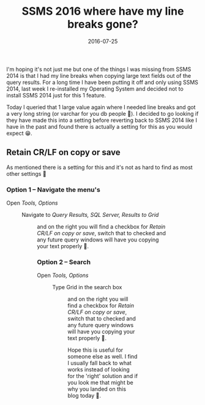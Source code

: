﻿---
title: 'SSMS 2016 where have my line breaks gone?'
date: 2016-07-25
tags: ['Data', 'SSMS 2016', 'SQL Server']
draft: false
summary: 'I''m hoping it''s not just me but one of the things I was missing from SSMS 2014 is that I had my line breaks when copying large text fields out of the query results. For a long time I have been putting it off and only using SSMS 2014, last week I re-installed my Operating System and decided not to install SSMS 2014 just for this 1 feature.'
---


I'm hoping it's not just me but one of the things I was missing from SSMS 2014 is that I had my line breaks when copying large text fields out of the query results. For a long time I have been putting it off and only using SSMS 2014, last week I re-installed my Operating System and decided not to install SSMS 2014 just for this 1 feature. 
 
Today I queried that 1 large value again where I needed line breaks and got a very long string (or varchar for you db people 🙂). I decided to go looking if they have made this into a setting before reverting back to SSMS 2014 like I have in the past and found there is actually a setting for this as you would expect 😁.  

## Retain CR/LF on copy or save
 
As mentioned there is a setting for this and it's not as hard to find as most other settings 🙂
 
### Option 1 – Navigate the menu's
 
Open *Tools, Options*
 
<Figure key="/images/8b00c5db2a3b437da1779d270a53016b.png" src="/images/8b00c5db2a3b437da1779d270a53016b.png" alt="SSMS Tools menu with Options highlighted" width="0" height="0" caption="SSMS Tools Menu" />
 
Navigate to *Query Results, SQL Server, Results to Grid*
 
<Figure key="/images/aef7b9f3166c4db0826f56a4321c1b20.png" src="/images/aef7b9f3166c4db0826f56a4321c1b20.png" alt="SSMS Options dialog showing Results to Grid settings" width="0" height="0" caption="SSMS Results to Grid Options" />
 
and on the right you will find a checkbox for *Retain CR/LF on copy or save*, switch that to checked and any future query windows will have you copying your text properly 🙂.
 
### Option 2 – Search
 
Open *Tools, Options*
 
<Figure key="/images/8b00c5db2a3b437da1779d270a53016b.png" src="/images/8b00c5db2a3b437da1779d270a53016b.png" alt="SSMS Tools menu with Options highlighted" width="0" height="0" caption="SSMS Tools Menu" />
 
Type Grid in the search box
 
<Figure key="/images/d49b2807bd0c4f3b8f64dfb375f6d82a.png" src="/images/d49b2807bd0c4f3b8f64dfb375f6d82a.png" alt="SSMS Options dialog with 'Grid' searched, highlighting 'Results to Grid'" width="0" height="0" caption="Searching for 'Grid' in SSMS Options" />
 
and on the right you will find a checkbox for *Retain CR/LF on copy or save*, switch that to checked and any future query windows will have you copying your text properly 🙂.

Hope this is useful for someone else as well. I find I usually fall back to what works instead of looking for the 'right' solution and if you look me that might be why you landed on this blog today 🙂.

